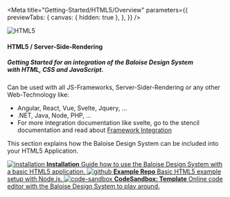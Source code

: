 

<Meta
  title="Getting-Started/HTML5/Overview"
  parameters={{
    previewTabs: {
      canvas: { hidden: true },
    },
  }}
/>

<bal-doc-app id="#html5">
  <div className="columns py-4">
    <div className="column is-one-quarter is-flex is-justify-content-center">
      <img style={{ width: '128px' }} src={HtmlLogo} alt="HTML5" />
    </div>
    <div className="column is-flex is-justify-content-center is-flex-direction-column">
      <h4 className="title is-size-4 mb-6">HTML5 / Server-Side-Rendering</h4>
      <h5 className="subtitle is-size-5 mb-6">
        Getting Started for an integration of the Baloise Design System
        <br /> with HTML, CSS and JavaScript.
      </h5>
    </div>
  </div>
</bal-doc-app>

Can be used with all JS-Frameworks, Server-Sider-Rendering or any other Web-Technology like:

- Angular, React, Vue, Svelte, Jquery, ...
- .NET, Java, Node, PHP, ...
- For more integration documentation like svelte, go to the stencil documentation and read about <a target="_blank" href="https://stenciljs.com/docs/overview">
  Framework Integration
  </a>

This section explains how the Baloise Design System can be included into your HTML5 Application.

<div className="link-list">
  <a className="link-item" href="?path=/docs/getting-started-html5-installation--page">
    <img src={IconInfo} alt="installation" />
    <span>
      <strong>Installation</strong>
      Guide how to use the Baloise Design System with a basic HTML5 application.
    </span>
  </a>
  <a className="link-item" href="https://github.com/baloise/design-system-examples/tree/main/html" target="_blank">
    <img src={GithubLogo} alt="github" />
    <span>
      <strong>Example Repo</strong>
      Basic HTML5 example setup with Node.js.
    </span>
  </a>
  <a className="link-item" href="https://codesandbox.io/s/baloise-design-system-html-240dt" target="_blank">
    <img src={CodeSandboxLogo} alt="code-sandbox" />
    <span>
      <strong>CodeSandbox: Template</strong>
      Online code editor with the Baloise Design System to play around.
    </span>
  </a>
</div>

<bal-doc-github link="/stories/getting-started/html5/00-overview.stories.mdx"></bal-doc-github>
